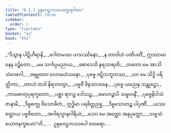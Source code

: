 ```yaml
---
title: "6.1.1 ဥရုဝေဠကဿပတ္ထေရဂါထာ"
tableOfContents: false
sidebar:
  order: 1
type: "tipitaka"
basket: "su"
book: "th1"
---
```



<DynamicBreadcrumb />

<Division number="375" book="th1" e="ch" v="19" p="282">

<Paragraph number="643" type="verses" book="th1">
_“ဒိသွာန ပါဋိဟီရာနိ,_  
_ဂေါတမဿ ယသဿိနော;_  
_န တာဝါဟံ ပဏိပတိံ,_  
ဣဿာမာနေန ဝဉ္စိတော._  

</Paragraph>

</Division>
<Division number="376" book="th1" e="ch" v="19" p="282">

<Paragraph number="644" type="verses" book="th1">
_မမ သင်္ကပ္ပမညာယ,_  
_စောဒေသိ နရသာရထိ;_  
_တတော မေ အာသိ သံဝေဂေါ,_  
_အဗ္ဘုတော လောမဟံသနော._  

</Paragraph>

</Division>
<Division number="377" book="th1" e="ch" v="19" p="282">

<Paragraph number="645" type="verses" book="th1">
_ပုဗ္ဗေ ဇဋိလဘူတဿ,_  
_ယာ မေ သိဒ္ဓိ ပရိတ္တိကာ;_  
_တာဟံ တဒါ နိရာကတွာ,_  
_ပဗ္ဗဇိံ ဇိနသာသနေ._  

</Paragraph>

</Division>
<Division number="378" book="th1" e="ch" v="19" p="282">

<Paragraph number="646" type="verses" book="th1">
_ပုဗ္ဗေ ယညေန သန္တုဋ္ဌော,_  
_ကာမဓာတုပုရက္ခတော;_  
_ပစ္ဆာ ရာဂဉ္စ ဒေါသဉ္စ,_  
_မောဟဉ္စာပိ သမူဟနိံ._  

</Paragraph>

</Division>
<Division number="379" book="th1" e="ch" v="19" p="282">

<Paragraph number="647" type="verses" book="th1">
_ပုဗ္ဗေနိဝါသံ ဇာနာမိ,_  
_ဒိဗ္ဗစက္ခု ဝိသောဓိတံ;_  
ဣဒ္ဓိမာ ပရစိတ္တညူ,_  
_ဒိဗ္ဗသောတဉ္စ ပါပုဏိံ._  

</Paragraph>

</Division>
<Division number="380" book="th1" e="ch" v="19" p="282">

<Paragraph number="648" type="verses" book="th1">
_ယဿ စတ္ထာယ ပဗ္ဗဇိတော,_  
_အဂါရသ္မာနဂါရိယံ;_  
_သော မေ အတ္ထော အနုပ္ပတ္တော,_  
_သဗ္ဗသံယောဇနက္ခယော”တိ._  


</Paragraph>
</Division>

<Paragraph number="649" type="center" book="th1">
…  ဥရုဝေဠကဿပေါ ထေရော… .
</Paragraph>